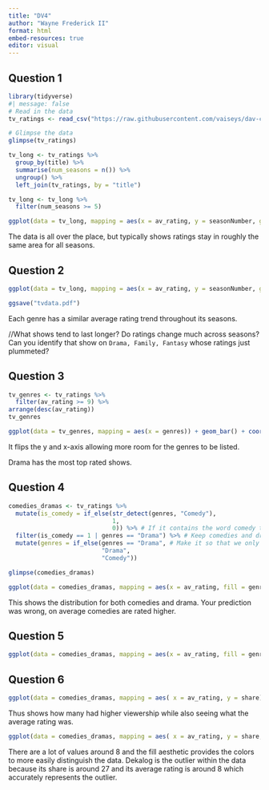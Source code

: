 ```yaml
---
title: "DV4"
author: "Wayne Frederick II"
format: html
embed-resources: true
editor: visual
---
```


## Question 1

```r
library(tidyverse)
#| message: false
# Read in the data 
tv_ratings <- read_csv("https://raw.githubusercontent.com/vaiseys/dav-course/main/Data/tv_ratings.csv")

# Glimpse the data 
glimpse(tv_ratings)

```

```r
tv_long <- tv_ratings %>% 
  group_by(title) %>% 
  summarise(num_seasons = n()) %>% 
  ungroup() %>% 
  left_join(tv_ratings, by = "title") 

tv_long <- tv_long %>% 
  filter(num_seasons >= 5)
```

```r
ggplot(data = tv_long, mapping = aes(x = av_rating, y = seasonNumber, group = titleId)) + geom_line()
```

The data is all over the place, but typically shows ratings stay in roughly the same area for all seasons.

## Question 2

```r
ggplot(data = tv_long, mapping = aes(x = av_rating, y = seasonNumber, group = titleId)) + geom_line() +facet_wrap(~ genres )

ggsave("tvdata.pdf")
```

Each genre has a similar average rating trend throughout its seasons.

//What shows tend to last longer? Do ratings change much across seasons? Can you identify that show on `Drama, Family, Fantasy` whose ratings just plummeted?

## Question 3

```r
tv_genres <- tv_ratings %>%
  filter(av_rating >= 9) %>%
arrange(desc(av_rating))
tv_genres
```

```r
ggplot(data = tv_genres, mapping = aes(x = genres)) + geom_bar() + coord_flip()
```

It flips the y and x-axis allowing more room for the genres to be listed.

Drama has the most top rated shows.

## Question 4

```r
comedies_dramas <- tv_ratings %>% 
  mutate(is_comedy = if_else(str_detect(genres, "Comedy"), 
                             1, 
                             0)) %>% # If it contains the word comedy then 1, else 0
  filter(is_comedy == 1 | genres == "Drama") %>% # Keep comedies and dramas
  mutate(genres = if_else(genres == "Drama", # Make it so that we only have those two genres
                          "Drama", 
                          "Comedy"))

glimpse(comedies_dramas)
```

```r
ggplot(data = comedies_dramas, mapping = aes(x = av_rating, fill = genres)) + geom_density()  
```

This shows the distribution for both comedies and drama. Your prediction was wrong, on average comedies are rated higher.

## Question 5

```r
ggplot(data = comedies_dramas, mapping = aes(x = av_rating, fill = genres)) + geom_histogram(color = "white") + geom_freqpoly()
```

## Question 6

```r
ggplot(data = comedies_dramas, mapping = aes( x = av_rating, y = share)) +geom_bin_2d()
```

Thus shows how many had higher viewership while also seeing what the average rating was.

```r
ggplot(data = comedies_dramas, mapping = aes( x = av_rating, y = share, fill = genres)) +geom_bin_2d()
```

There are a lot of values around 8 and the fill aesthetic provides the colors to more easily distinguish the data. Dekalog is the outlier within the data because its share is around 27 and its average rating is around 8 which accurately represents the outlier.
